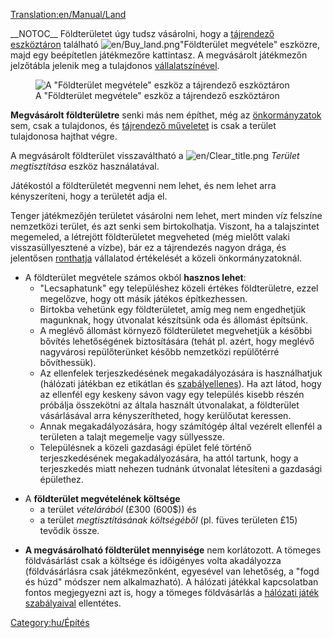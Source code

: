 [[Translation:en/Manual/Land]]

__NOTOC__
Földterületet úgy tudsz vásárolni, hogy a [[hu/Manual/Tájrendezés#A tájrendező eszköztár|tájrendező eszköztáron]] található [[File:en/Buy land.png]]"Földterület megvétele" eszközre, majd egy beépítetlen játékmezőre kattintasz. A megvásárolt játékmezőn jelzőtábla jelenik meg a tulajdonos [[hu/Vállalatszín|vállalatszínével]].

[[File:en/Landscaping.png|center|none|frame|A "Földterület megvétele" eszköz a tájrendező eszköztáron]]

'''Megvásárolt földterületre''' senki más nem építhet, még az [[hu/Manual/Önkormányzat|önkormányzatok]] sem, csak a tulajdonos, és [[hu/Manual/Tájrendezés|tájrendező műveletet]] is csak a terület tulajdonosa hajthat végre.

A megvásárolt földterület visszaváltható a [[File:en/Clear title.png]] ''Terület megtisztítása'' eszköz használatával.

Játékostól a földterületét megvenni nem lehet, és nem lehet arra kényszeríteni, hogy a területét adja el. 

Tenger játékmezőjén területet vásárolni nem lehet, mert minden víz felszíne nemzetközi terület, és azt senki sem birtokolhatja. Viszont, ha a talajszintet megemeled, a létrejött földterületet megveheted (még mielőtt valaki visszasüllyesztené a vízbe), bár ez a tájrendezés nagyon drága, és jelentősen [[hu/Manual/Game Mechanics/Main Page#A helyi önkormányzat értékelése|ronthatja]] vállalatod értékelését a közeli önkormányzatoknál.

*A földterület megvétele számos okból '''hasznos lehet''':
** "Lecsaphatunk" egy településhez közeli értékes földterületre, ezzel megelőzve, hogy ott másik játékos építkezhessen.
** Birtokba vehetünk egy földterületet, amíg meg nem engedhetjük magunknak, hogy útvonalat készítsünk oda és állomást építsünk.
** A meglévő állomást környező földterületet megvehetjük a későbbi bővítés lehetőségének biztosítására (tehát pl. azért, hogy meglévő nagyvárosi repülőterünket később nemzetközi repülőtérré bővíthessük).
** Az ellenfelek terjeszkedésének megakadályozására is használhatjuk (hálózati játékban ez etikátlan és [[hu/Community/Play Style/Hálózati játék szabályai|szabályellenes]]). Ha azt látod, hogy az ellenfél egy keskeny sávon vagy egy település kisebb részén próbálja összekötni az általa használt útvonalakat, a földterület vásárlásával arra kényszerítheted, hogy kerülőutat keressen.
** Annak megakadályozására, hogy számítógép által vezérelt ellenfél a területen a talajt megemelje vagy süllyessze.
** Településnek a közeli gazdasági épület felé történő terjeszkedésének megakadályozására, ha attól tartunk, hogy a terjeszkedés miatt nehezen tudnánk útvonalat létesíteni a gazdasági épülethez.

*A '''földterület megvételének költsége''' 
** a terület ''vételárából'' (£300 (600$)) és
** a terület ''megtisztításának költségéből'' (pl. füves területen £15) tevődik össze.

*'''A megvásárolható földterület mennyisége''' nem korlátozott. A tömeges földvásárlást csak a költsége és időigényes volta akadályozza (földvásárlásra csak játékmezőnként, egyesével van lehetőség, a "fogd és húzd" módszer nem alkalmazható). A hálózati játékkal kapcsolatban fontos megjegyezni azt is, hogy a tömeges földvásárlás a [[hu/Community/Play Style/Hálózati játék szabályai|hálózati játék szabályaival]] ellentétes.

[[Category:hu/Építés]]